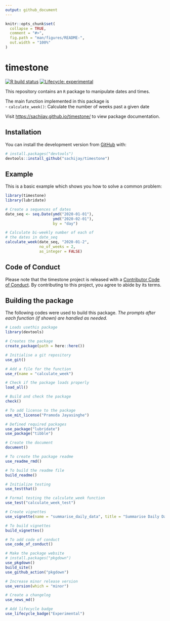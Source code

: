 ```yaml
---
output: github_document
---
```


<!-- README.md is generated from README.Rmd. Please edit that file -->

```r
knitr::opts_chunk$set(
  collapse = TRUE,
  comment = "#>",
  fig.path = "man/figures/README-",
  out.width = "100%"
)
```

# timestone

<!-- badges: start -->
[![R build status](https://github.com/sachijay/timestone/workflows/R-CMD-check/badge.svg)](https://github.com/sachijay/timestone/actions)
[![Lifecycle: experimental](https://img.shields.io/badge/lifecycle-experimental-orange.svg)](https://www.tidyverse.org/lifecycle/#experimental)
<!-- badges: end -->

This repository contains an `R` package to manipulate dates and times.

The main function implemented in this package is  
  - `calculate_week()`: Calculate the number of weeks past a given date
  
Visit [https://sachijay.github.io/timestone/](https://sachijay.github.io/timestone/) to view package documentation.
  

## Installation

You can install the development version from [GitHub](https://github.com/) with:

``` r
# install.packages("devtools")
devtools::install_github("sachijay/timestone")
```


## Example

This is a basic example which shows you how to solve a common problem:

```r
library(timestone)
library(lubridate)

# Create a sequences of dates
date_seq <- seq.Date(ymd("2020-01-01"),
                     ymd("2020-02-01"),
                     by = "day")

# Calculate bi-weekly number of each of 
# the dates in date_seq
calculate_week(date_seq, "2020-01-2",
               no_of_weeks = 2, 
               as_integer = FALSE)
```


## Code of Conduct

Please note that the timestone project is released with a [Contributor Code of Conduct](https://contributor-covenant.org/version/2/0/CODE_OF_CONDUCT.html). By contributing to this project, you agree to abide by its terms.


## Building the package

The following codes were used to build this package. *The prompts after each function (if shown) are handled as needed.*

```r
# Loads usethis package
library(devtools)

# Creates the package
create_package(path = here::here())

# Initialise a git repository
use_git()

# Add a file for the function
use_r(name = "calculate_week")

# Check if the package loads properly
load_all()

# Build and check the package
check()

# To add license to the package
use_mit_license("Pramoda Jayasinghe")

# Defined required packages
use_package("lubridate")
use_package("tibble")

# Create the document
document()

# To create the package readme
use_readme_rmd()

# To build the readme file
build_readme()

# Initialize testing
use_testthat()

# Formal testing the calculate_week function
use_test("calculate_week_test")

# Create vignettes
use_vignette(name = "summarise_daily_data", title = "Summarise Daily Data")

# To build vignettes
build_vignettes()

# To add code of conduct
use_code_of_conduct()

# Make the package website
# install.packages("pkgdown")
use_pkgdown()
build_site()
use_github_action("pkgdown")

# Increase minor release version
use_version(which = "minor")

# Create a changelog
use_news_md()

# Add lifecycle badge
use_lifecycle_badge("Experimental")
```

